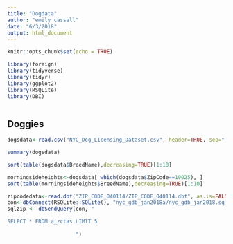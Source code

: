 ```yaml
---
title: "Dogdata"
author: "emily cassell"
date: "6/3/2018"
output: html_document
---
```


```r
knitr::opts_chunk$set(echo = TRUE)
```


```r
library(foreign)
library(tidyverse)
library(tidyr)
library(ggplot2)
library(RSQLite)
library(DBI)



````

## Doggies

```r
dogsdata<-read.csv("NYC_Dog_LIcensing_Dataset.csv", header=TRUE, sep=",")

summary(dogsdata)

```

```r

sort(table(dogsdata$BreedName),decreasing=TRUE)[1:10]
```
```r
morningsideheights<-dogsdata[ which(dogsdata$ZipCode==10025), ]
sort(table(morningsideheights$BreedName),decreasing=TRUE)[1:10]

```

```r
zipcodedata<-read.dbf("ZIP_CODE_040114/ZIP_CODE_040114.dbf", as.is=FALSE)
con<-dbConnect(RSQLite::SQLite(), "nyc_gdb_jan2018a/nyc_gdb_jan2018.sqlite" )
sqlzip <- dbSendQuery(con, "

SELECT * FROM a_zctas LIMIT 5
                      
                      ")



````